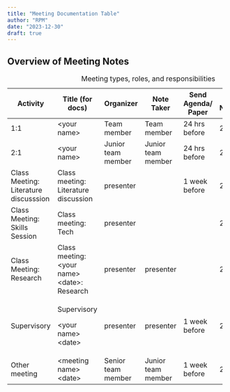 ```yaml
---
title: "Meeting Documentation Table"
author: "RPM"
date: "2023-12-30"
draft: true
---
```


## Overview of Meeting Notes

+---------------------------------------+------------------------------------------------+--------------------+--------------------+--------------------+----------------------------+
| Activity                              | Title (for docs)                               | Organizer          | Note Taker         | Send Agenda/ Paper | Publish Notes/Presentation |
+=======================================+================================================+====================+====================+====================+============================+
| 1:1                                   | \<your name\>                                  | Team member        | Team member        | 24 hrs before      | 24 hrs after               |
+---------------------------------------+------------------------------------------------+--------------------+--------------------+--------------------+----------------------------+
| 2:1                                   | \<your name\>                                  | Junior team member | Junior team member | 24 hrs before      | 24 hrs after               |
+---------------------------------------+------------------------------------------------+--------------------+--------------------+--------------------+----------------------------+
| Class Meeting: Literature discusssion | Class meeting: Literature discussion           | presenter          |                    | 1 week before      | 24 hrs after               |
+---------------------------------------+------------------------------------------------+--------------------+--------------------+--------------------+----------------------------+
| Class Meeting: Skills Session         | Class meeting: Tech                            | presenter          |                    |                    | 24 hrs after               |
+---------------------------------------+------------------------------------------------+--------------------+--------------------+--------------------+----------------------------+
| Class Meeting: Research               | Class meeting: \<your name\>\<date\>: Research | presenter          | presenter          |                    | 24 hrs after               |
+---------------------------------------+------------------------------------------------+--------------------+--------------------+--------------------+----------------------------+
| Supervisory                           | Supervisory                                    | presenter          | presenter          | 1 week before      | 24 hrs after               |
|                                       |                                                |                    |                    |                    |                            |
|                                       | \<your name\>\<date\>                          |                    |                    |                    |                            |
+---------------------------------------+------------------------------------------------+--------------------+--------------------+--------------------+----------------------------+
| Other meeting                         | \<meeting name\>\<date\>                       | Senior team member | Junior team member | 1 week before      | 24 hrs after               |
+---------------------------------------+------------------------------------------------+--------------------+--------------------+--------------------+----------------------------+

: Meeting types, roles, and responsibilities
